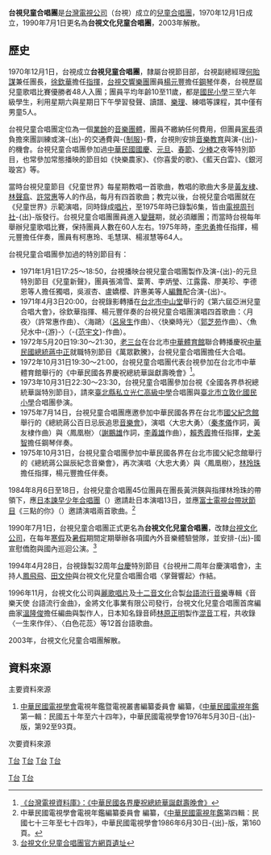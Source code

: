 '''台視兒童合唱團'''是[[台灣電視公司|台灣電視公司]]（台視）成立的[[兒童|兒童]][[合唱團|合唱團]]，1970年12月1日成立，1990年7月1日更名為'''台視文化兒童合唱團'''，2003年解散。

==歷史==
{{Note24hUTC+8}}
1970年12月1日，台視成立'''台視兒童合唱團'''，隸屬台視節目部，台視副總經理[[何貽謀|何貽謀]]兼任團長，[[徐欽華|徐欽華]]擔任[[指揮|指揮]]，[[台視交響樂團|台視交響樂團]]團員[[楊元豐|楊元豐]]擔任[[鋼琴|鋼琴]]伴奏，台視歷屆兒童歌唱比賽優勝者48人入團；團員平均年齡10至11歲，都是[[國民小學|國民小學]]三至六年級學生，利用星期六與星期日下午學習發聲、讀譜、[[樂理|樂理]]、練唱等課程，其中僅有男童5人。

台視兒童合唱團定位為一個[[業餘|業餘]]的[[音樂團體|音樂團體]]，團員不繳納任何費用，但團員[[家長|家長]]須負擔來團訓練或演-{出}-的交通費與-{[[制服|制服]]}-費，台視則安排[[音樂教育|音樂教育]]與演-{出}-的機會。台視兒童合唱團參加過[[中華民國國慶|中華民國國慶]]、[[元旦|元旦]]、[[台灣新年|春節]]、[[少年棒球|少棒]]之夜等特別節目，也常參加常態播映的節目如《快樂農家》、《你喜愛的歌》、《藍天白雲》、《銀河璇宮》等。

當時台視兒童節目《兒童世界》每星期教唱一首歌曲，教唱的歌曲大多是[[黃友棣|黃友棣]]、[[林聲翕|林聲翕]]、[[許常惠|許常惠]]等人的作品，每月有四首歌曲；教完以後，台視兒童合唱團就在《兒童世界》示範演唱，同時錄成[[唱片|唱片]]，至1975年時已錄製6集，皆由[[電視周刊社|電視周刊社]]-{出}-版發行。台視兒童合唱團團員進入[[變聲|變聲]]期，就必須離團；而當時台視每年舉辦兒童歌唱比賽，保持團員人數在60人左右。1975年時，[[李忠勇|李忠勇]]擔任指揮，楊元豐擔任伴奏，團員有柯惠玲、毛慧琪、楊淑慧等64人。

台視兒童合唱團參加過的特別節目有：
*1971年1月1日17:25～18:50，台視播映台視兒童合唱團製作及演-{出}-的元旦特別節目《兒童新聲》，團員張鴻雪、葉菁、李炳瑩、江露露、廖美珍、李德恩等人擔任獨唱，吳淑杏、盧嬌櫻、許惠美等人[[編舞|編舞]]配合演-{出}-。
*1971年4月3日20:00，台視錄影轉播在[[台北市中山堂|台北市中山堂]]舉行的《第六屆亞洲兒童合唱大會》，徐欽華指揮、楊元豐伴奏的台視兒童合唱團演唱四首歌曲：〈月夜〉（許常惠作曲）、〈海鷗〉（[[呂泉生|呂泉生]]作曲）、〈快樂時光〉（[[郭芝苑|郭芝苑]]作曲）、〈魚兒水中-{游}-〉（-{[[范宇文|范宇文]]}-作曲）。
*1972年5月20日19:30～21:30，[[老三台|老三台]]在台北市[[中華體育館|中華體育館]]聯合轉播慶祝[[中華民國總統|中華民國總統]][[蔣中正|蔣中正]]就職特別節目《萬眾歡騰》，台視兒童合唱團擔任大合唱。
*1972年10月31日19:30～21:00，台視兒童合唱團代表台視參加在台北市中華體育館舉行的《中華民國各界慶祝總統華誕獻壽晚會》<ref>[http://tv.nccu.edu.tw/radioProgram_list.htm?STATION=%A5x%B5%F8&PROGRAMNAME=%A4%A4%B5%D8%A5%C1%B0%EA%A6U%AC%C9%BCy%AF%AC%C1%60%B2%CE%B5%D8%BD%CF%C4m%B9%D8%B1%DF%B7%7C&CATALOG=&COUNTRY= 《台灣電視資料庫》：《中華民國各界慶祝總統華誕獻壽晚會》]{{dead link|date=2017年12月 |bot=InternetArchiveBot |fix-attempted=yes }}</ref>。
*1973年10月31日22:30～23:30，台視兒童合唱團參加台視《全國各界恭祝總統華誕特別節目》，請來[[臺北縣私立光仁高級中學|臺北縣私立光仁高級中學]]合唱團與[[臺北市松山區敦化國民小學|臺北市立敦化國民小學]]合唱團參演。
*1975年7月14日，台視兒童合唱團應邀參加中華民國各界在台北市[[國父紀念館|國父紀念館]]舉行的《總統蔣公百日忌辰追思[[音樂會|音樂會]]》，演唱〈大忠大勇〉（[[秦孝儀|秦孝儀]]作詞，黃友棣作曲）與〈鳳凰樹〉（[[謝鵬雄|謝鵬雄]]作詞，[[李義雄|李義雄]]作曲），[[賴秀霞|賴秀霞]]擔任指揮，[[史美智|史美智]]擔任鋼琴伴奏。
*1975年10月31日，台視兒童合唱團參加中華民國各界在台北市國父紀念館舉行的《總統蔣公誕辰紀念音樂會》，再次演唱〈大忠大勇〉與〈鳳凰樹〉，[[林玲珠|林玲珠]]擔任指揮，楊元豐擔任伴奏。

1984年8月6日至18日，台視兒童合唱團45位團員在團長黃洪鍈與指揮林玲珠的帶領下，應[[日本|日本]][[諫早少年合唱團|諫早少年合唱團]]（{{lang|ja|諫早少年合唱団}}）邀請赴日本演唱13日，並應[[富士電視台|富士電視台]][[帶狀節目|帶狀節目]]《三點的你》（{{lang|ja|3時のあなた}}）邀請演唱兩首歌曲。<ref>中華民國電視學會電視年鑑編纂委員會 編纂，《[[中華民國電視年鑑|中華民國電視年鑑]]第四輯：民國七十三年至七十四年》，中華民國電視學會1986年6月30日-{出}-版，第160頁。</ref>

1990年7月1日，台視兒童合唱團正式更名為'''台視文化兒童合唱團'''，改隸[[台視文化公司|台視文化公司]]，在每年[[寒假|寒假]]及[[暑假|暑假]]期間定期舉辦各項國內外音樂體驗營隊，並安排-{出}-國宣慰僑胞與國內巡迴公演。<ref>[http://nrch.cca.gov.tw/metadataserverDevp/DOFiles/pdf/00/02/25/42/cca100007-mu-ne0043-0001-t.pdf 台視文化兒童合唱團官方網頁遺址]{{dead link|date=2017年12月 |bot=InternetArchiveBot |fix-attempted=yes }}</ref>

1994年4月28日，台視錄製32周年[[台慶|台慶]]特別節目《台視卅二周年台慶演唱會》，主持人[[鳳飛飛|鳳飛飛]]、[[田文仲|田文仲]]與台視文化兒童合唱團合唱〈掌聲響起〉作結。 

1996年11月，台視文化公司與[[麗歌唱片|麗歌唱片]]及[[十二音文化|十二音文化]]合製[[台語流行音樂|台語流行音樂]]專輯《音樂天使 台語流行金曲》，金將文化事業有限公司發行，台視文化兒童合唱團首席編曲家[[溫隆俊|溫隆俊]]擔任編曲與製作人，日本知名錄音師[[林原正明|林原正明]]製作[[混音|混音]]工程，共收錄〈一生來作伴〉、〈白色花蕊〉等12首台語歌曲。

2003年，台視文化兒童合唱團解散。

==資料來源==
;主要資料來源
# [[中華民國電視學會|中華民國電視學會]]電視年鑑暨電視叢書編纂委員會 編纂，《[[中華民國電視年鑑|中華民國電視年鑑]]第一輯：民國五十年至六十四年》，中華民國電視學會1976年5月30日-{出}-版，第92至93頁。
;次要資料來源
{{reflist}}

[[category:台視|T台]]
[[category:台灣合唱團|T台]]
[[Category:1970年成立的音樂團體|T台]]
[[category:2003年解散的組織|T台]]
[[category:1970年台灣建立|T台]]
[[Category:2003年台灣廢除|T台]]